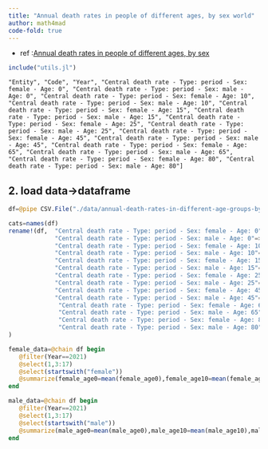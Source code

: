 ```yaml
---
title: "Annual death rates in people of different ages, by sex world"
author: math4mad
code-fold: true
---
```


:::{.callout-note title="ref"}
- ref :[Annual death rates in people of different ages, by sex](https://ourworldindata.org/life-expectancy#all-charts)
:::


```julia
include("utils.jl")
```

```
"Entity", "Code", "Year", "Central death rate - Type: period - Sex: female - Age: 0", "Central death rate - Type: period - Sex: male - Age: 0", "Central death rate - Type: period - Sex: female - Age: 10", "Central death rate - Type: period - Sex: male - Age: 10", "Central death rate - Type: period - Sex: female - Age: 15", "Central death rate - Type: period - Sex: male - Age: 15", "Central death rate - Type: period - Sex: female - Age: 25", "Central death rate - Type: period - Sex: male - Age: 25", "Central death rate - Type: period - Sex: female - Age: 45", "Central death rate - Type: period - Sex: male - Age: 45", "Central death rate - Type: period - Sex: female - Age: 65", "Central death rate - Type: period - Sex: male - Age: 65", "Central death rate - Type: period - Sex: female - Age: 80", "Central death rate - Type: period - Sex: male - Age: 80"]
```
## 2. load data->dataframe
```julia
df=@pipe CSV.File("./data/annual-death-rates-in-different-age-groups-by-sex.csv")|>DataFrame
```

```julia
cats=names(df)
rename!(df,  "Central death rate - Type: period - Sex: female - Age: 0"=>:female_age0, 
             "Central death rate - Type: period - Sex: male - Age: 0"=>:male_age0, 
             "Central death rate - Type: period - Sex: female - Age: 10"=>:female_age10, 
             "Central death rate - Type: period - Sex: male - Age: 10"=>:male_age10, 
             "Central death rate - Type: period - Sex: female - Age: 15"=>:female_age15, 
             "Central death rate - Type: period - Sex: male - Age: 15"=>:male_age15, 
             "Central death rate - Type: period - Sex: female - Age: 25"=>:female_age25, 
             "Central death rate - Type: period - Sex: male - Age: 25"=>:male_age25, 
             "Central death rate - Type: period - Sex: female - Age: 45"=>:female_age45, 
             "Central death rate - Type: period - Sex: male - Age: 45"=>:male_age45,
              "Central death rate - Type: period - Sex: female - Age: 65"=>:female_age65, 
              "Central death rate - Type: period - Sex: male - Age: 65"=>:male_age65, 
              "Central death rate - Type: period - Sex: female - Age: 80"=>:female_age80, 
              "Central death rate - Type: period - Sex: male - Age: 80" =>:male_age80 
)
```

```julia
female_data=@chain df begin
   @filter(Year==2021)
   @select(1,3:17)
   @select(startswith("female"))
   @summarize(female_age0=mean(female_age0),female_age10=mean(female_age10),female_age15=mean(female_age15),female_age25=mean(female_age25),	female_age45=mean(female_age45),female_age65=mean(female_age65),female_age80=mean(female_age80))
end
```
```julia
male_data=@chain df begin
   @filter(Year==2021)
   @select(1,3:17)
   @select(startswith("male"))
   @summarize(male_age0=mean(male_age0),male_age10=mean(male_age10),male_age15=mean(male_age15),male_age25=mean(male_age25),male_age45=mean(male_age45),male_age65=mean(male_age65),male_age80=mean(male_age80))
end
```

